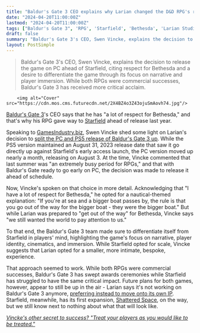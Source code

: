 ```yaml
---
title: "Baldur's Gate 3 CEO explains why Larian changed the D&D RPG's release plans to avoid Starfield: 'They were the bigger boat'"
date: "2024-04-20T11:00:00Z"
lastmod: "2024-04-20T11:00:00Z"
tags: ["Baldur's Gate 3", 'RPG', 'Starfield', 'Bethesda', 'Larian Studios']
draft: false
summary: "Baldur's Gate 3's CEO, Swen Vincke, explains the decision to release the game on PC ahead of Starfield, citing respect for Bethesda and a desire to differentiate the game through its focus on narrative and player immersion. While both RPGs were commercial successes, Baldur's Gate 3 has received more critical acclaim."
layout: PostSimple
---
```

> Baldur's Gate 3's CEO, Swen Vincke, explains the decision to release the game on PC ahead of Starfield, citing respect for Bethesda and a desire to differentiate the game through its focus on narrative and player immersion. While both RPGs were commercial successes, Baldur's Gate 3 has received more critical acclaim.


        <img alt="Cover" src="https://cdn.mos.cms.futurecdn.net/2X4BZ4o3Z43ojuSmAovh74.jpg"/>
        
[Baldur's Gate 3](https://www.gamesradar.com/baldurs-gate-3-guide/)'s CEO says that he has "a lot of respect for Bethesda," and that's why his RPG gave way to [Starfield](https://www.gamesradar.com/starfield-guide/) ahead of release last year.

Speaking to [GamesIndustry.biz](https://www.gamesindustry.biz/larian-after-baldurs-gate-3-we-have-ambitions-to-make-really-good-rpgs-and-thats-sufficient), Swen Vincke shed some light on Larian's decision to [<u>split the PC and PS5 release of Baldur's Gate 3 up</u>](https://www.gamesradar.com/baldurs-gate-3-is-getting-out-of-the-way-of-starfield-on-pc-but-directly-competing-with-it-on-ps5/). While the PS5 version maintained an August 31, 2023 release date that saw it go directly up against Starfield's early access launch, the PC version moved up nearly a month, releasing on August 3. At the time, Vincke commented that last summer was "an extremely busy period for RPGs," and that with Baldur's Gate ready to go early on PC, the decision was made to release it ahead of schedule.

Now, Vincke's spoken on that choice in more detail. Acknowledging that "I have a lot of respect for Bethesda," he opted for a nautical-themed explanation: "If you're at sea and a bigger boat passes by, the rule is that you go out of the way for the bigger boat - they were the bigger boat." But while Larian was prepared to "get out of the way" for Bethesda, Vincke says "we still wanted the world to pay attention to us."

To that end, the Baldur's Gate 3 team made sure to differentiate itself from Starfield in players' mind, highlighting the game's focus on narrative, player identity, cinematics, and immersion. While Starfield opted for scale, Vincke suggests that Larian opted for a smaller, more intimate, bespoke, experience.

That approach seemed to work. While both RPGs were commercial successes, Baldur's Gate 3 has swept awards ceremonies while Starfield has struggled to have the same critical impact. Future plans for both games, however, appear to still be up in the air - Larian says it's not working on Baldur's Gate 3 anymore, [<u>preferring instead to move onto its own IP</u>](https://www.gamesradar.com/filled-with-ideas-for-whats-next-baldurs-gate-3-developer-has-two-games-that-we-want-to-make-and-lots-of-concepts/). Starfield, meanwhile, has its first expansion, [<u>Shattered Space</u>](https://www.gamesradar.com/starfield-shattered-space-expansion/), on the way, but we still know next to nothing about what that will look like.

[<u><em>Vincke's other secret to success? "Treat your players as you would like to be treated."</em></u>](https://www.gamesradar.com/after-10-million-sales-and-record-breaking-critical-acclaim-baldurs-gate-3-ceo-explains-the-secret-to-the-rpgs-success-treat-your-players-as-you-would-like-to-be-treated/)
        
